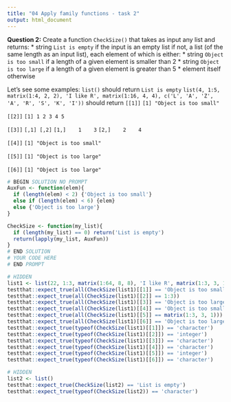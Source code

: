 ```yaml
---
title: "04 Apply family functions - task 2"
output: html_document
---
```


<!--
# ASSIGNMENT CONFIG
init_cell: false
export_cell: false
generate:
    show_stdout: true
    show_hidden: false
-->


<!--
# BEGIN QUESTION
name: q2
manual: false
points:
    - 3
    - 1
-->

**Question 2:** Create a function `CheckSize()` that takes as input any list and returns:
* string `List is empty` if the input is an empty list
if not, a list (of the same length as an input list), each element of which is either:
* string `Object is too small` if a length of a given element is smaller than 2
* string `Object is too large` if a length of a given element is greater than 5
* element itself otherwise

Let's see some examples:
`list()` should return `List is empty`
`list(4, 1:5, matrix(1:4, 2, 2), 'I like R', matrix(1:16, 4, 4), c('L', 'A', 'Z', 'A', 'R', 'S', 'K', 'I'))` should return
`[[1]]`
`[1] "Object is too small"`

`[[2]]`
`[1] 1 2 3 4 5`

`[[3]]`
`     [,1] [,2]`
`[1,]    1    3`
`[2,]    2    4`

`[[4]]`
`[1] "Object is too small"`

`[[5]]`
`[1] "Object is too large"`

`[[6]]`
`[1] "Object is too large"`

<!-- # BEGIN SOLUTION -->

```r
# BEGIN SOLUTION NO PROMPT
AuxFun <- function(elem){
  if (length(elem) < 2) {'Object is too small'}
  else if (length(elem) < 6) {elem}
  else {'Object is too large'}
}

CheckSize <- function(my_list){
  if (length(my_list) == 0) return('List is empty')
  return(lapply(my_list, AuxFun))
}
# END SOLUTION
# YOUR CODE HERE
# END PROMPT
```

<!-- # END SOLUTION -->

<!-- # BEGIN TESTS -->


```r
# HIDDEN
list1 <- list(22, 1:3, matrix(1:64, 8, 8), 'I like R', matrix(1:3, 3, 1), c('L', 'A', 'Z', 'A', 'R', 'S', 'K', 'I'))
testthat::expect_true(all(CheckSize(list1)[[1]] == 'Object is too small'))
testthat::expect_true(all(CheckSize(list1)[[2]] == 1:3))
testthat::expect_true(all(CheckSize(list1)[[3]] == 'Object is too large'))
testthat::expect_true(all(CheckSize(list1)[[4]] == 'Object is too small'))
testthat::expect_true(all(CheckSize(list1)[[5]] == matrix(1:3, 3, 1)))
testthat::expect_true(all(CheckSize(list1)[[6]] == 'Object is too large'))
testthat::expect_true(typeof(CheckSize(list1)[[1]]) == 'character')
testthat::expect_true(typeof(CheckSize(list1)[[2]]) == 'integer')
testthat::expect_true(typeof(CheckSize(list1)[[3]]) == 'character')
testthat::expect_true(typeof(CheckSize(list1)[[4]]) == 'character')
testthat::expect_true(typeof(CheckSize(list1)[[5]]) == 'integer')
testthat::expect_true(typeof(CheckSize(list1)[[6]]) == 'character')
```

```r
# HIDDEN
list2 <- list()
testthat::expect_true(CheckSize(list2) == 'List is empty')
testthat::expect_true(typeof(CheckSize(list2)) == 'character')
```
<!-- # END TESTS -->

<!-- # END QUESTION -->